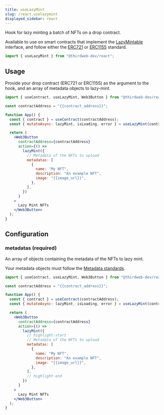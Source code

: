 ```yaml
---
title: useLazyMint
slug: /react.uselazymint
displayed_sidebar: react
---
```


Hook for lazy minting a batch of NFTs on a drop contract.

Available to use on smart contracts that implement the
[LazyMintable](/solidity/interfaces/erc721lazymintable) interface, and
follow either the [ERC721](/solidity/interfaces/erc721)
or [ERC1155](/solidity/interfaces/erc1155) standard.

```jsx
import { useLazyMint } from "@thirdweb-dev/react";
```

## Usage

Provide your drop contract (ERC721 or ERC1155) as the argument to the hook, and an array
of metadata objects to lazy-mint.

```jsx
import { useContract, useLazyMint, Web3Button } from "@thirdweb-dev/react";

const contractAddress = "{{contract_address}}";

function App() {
  const { contract } = useContract(contractAddress);
  const { mutateAsync: lazyMint, isLoading, error } = useLazyMint(contract);

  return (
    <Web3Button
      contractAddress={contractAddress}
      action={() =>
        lazyMint({
          // Metadata of the NFTs to upload
          metadatas: [
            {
              name: "My NFT",
              description: "An example NFT",
              image: "{{image_url}}",
            },
          ],
        })
      }
    >
      Lazy Mint NFTs
    </Web3Button>
  );
}
```

## Configuration

### metadatas (required)

An array of objects containing the metadata of the NFTs to lazy mint.

Your metadata objects must follow the [Metadata standards](https://docs.opensea.io/docs/metadata-standards#metadata-structure).

```jsx
import { useContract, useLazyMint, Web3Button } from "@thirdweb-dev/react";

const contractAddress = "{{contract_address}}";

function App() {
  const { contract } = useContract(contractAddress);
  const { mutateAsync: lazyMint, isLoading, error } = useLazyMint(contract);

  return (
    <Web3Button
      contractAddress={contractAddress}
      action={() =>
        lazyMint({
          // highlight-start
          // Metadata of the NFTs to upload
          metadatas: [
            {
              name: "My NFT",
              description: "An example NFT",
              image: "{{image_url}}",
            },
          ],
          // highlight-end
        })
      }
    >
      Lazy Mint NFTs
    </Web3Button>
  );
}
```
